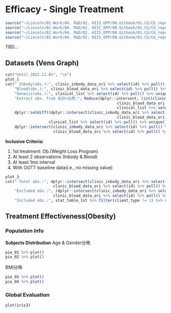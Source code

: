 # Efficacy - Single Treatment

```r
source("~/Lincoln/02.Work/04. R&D/02. HIIS_OPP/00.Gitbook/01.CG/CG_report/rscript/lin_function.R")
source("~/Lincoln/02.Work/04. R&D/02. HIIS_OPP/00.Gitbook/01.CG/CG_report/rscript/00-data_preprocessing.R")
source("~/Lincoln/02.Work/04. R&D/02. HIIS_OPP/00.Gitbook/01.CG/CG_report/rscript/01.1-venns.R")
source("~/Lincoln/02.Work/04. R&D/02. HIIS_OPP/00.Gitbook/01.CG/CG_report/rscript/01.2-global_treatment.R")

```

TBD...

## Datasets (Vens Graph) {#vens_graph}

```r
cat("Until 2022.11.01", "\n")
plot_1
cat(" Inbody(obs.):", clinic_inbody_data_ori %>% select(id) %>% pull() %>% unique() %>% length(), "counts\n",
    "Blood(obs.):", clinic_blood_data_ori %>% select(id) %>% pull() %>% unique() %>% length(), "counts\n",
    "Genesis(obs.):", clinical_list %>% select(id) %>% pull() %>% unique() %>% length(), "counts\n",
    "Extract obs. from 初日+北秀:", Reduce(dplyr::intersect, list(clinic_inbody_data_ori %>% select(id) %>% pull() %>% unique(),
                                                 clinic_blood_data_ori %>% select(id) %>% pull() %>% unique(),
                                                 clinical_list %>% select(id) %>% pull() %>% unique())) %>% length(), "+",
    dplyr::setdiff((dplyr::intersect(clinic_inbody_data_ori %>% select(id) %>% pull() %>% unique(),
                                                 clinic_blood_data_ori %>% select(id) %>% pull() %>% unique())),
                   clinical_list %>% select(id) %>% pull() %>% unique()) %>% length(), "=",
    dplyr::intersect(clinic_inbody_data_ori %>% select(id) %>% pull() %>% unique(),
                     clinic_blood_data_ori %>% select(id) %>% pull() %>% unique()) %>% length(),"counts\n")
```

**Inclusive Criteria:**

1.  1st treatment: Ob.(Weight Loss Program)
2.  At least 2 observations (Inbody & Blood)
3.  At least 1mo interval
4.  With OGTT baseline data(i.e., no missing value)

```r
plot_3
cat(" Total obs.:", dplyr::intersect(clinic_inbody_data_ori %>% select(id) %>% pull() %>% unique(),
                     clinic_blood_data_ori %>% select(id) %>% pull() %>% unique()) %>% length(),"counts\n",
    "Excluded obs.:", (dplyr::intersect(clinic_inbody_data_ori %>% select(id) %>% pull() %>% unique(),
                     clinic_blood_data_ori %>% select(id) %>% pull() %>% unique()) %>% length()) - (stat_table_1st %>% filter(client_type != 1) %>% select(id) %>% pull() %>% unique() %>% length()), "counts\n",
    "Included obs.:", stat_table_1st %>% filter(client_type != 1) %>% select(id) %>% pull() %>% unique() %>% length(), "counts\n")
```

## Treatment Effectiveness(Obesity) {#single_treatment_ob}

### Population Info

**Subjects Distribution** Age & Gender分佈

```r
pie_01 %>% plot() 
pie_02 %>% plot()
```

BMI分佈
```r
pie_03 %>% plot() 
pie_04 %>% plot()
```

### Global Evaluation {#global_result_ob}

```r
plot(iris3)
```
